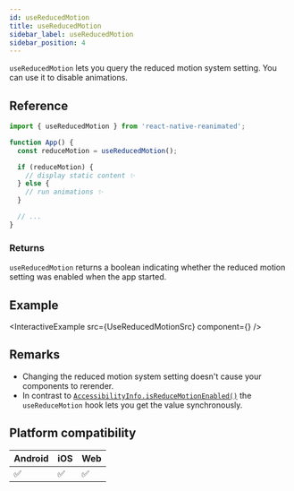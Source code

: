 ```yaml
---
id: useReducedMotion
title: useReducedMotion
sidebar_label: useReducedMotion
sidebar_position: 4
---
```


`useReducedMotion` lets you query the reduced motion system setting. You can use it to disable animations.

## Reference

```javascript
import { useReducedMotion } from 'react-native-reanimated';

function App() {
  const reduceMotion = useReducedMotion();

  if (reduceMotion) {
    // display static content ✨
  } else {
    // run animations ✨
  }

  // ...
}
```

### Returns

`useReducedMotion` returns a boolean indicating whether the reduced motion setting was enabled when the app started.

## Example


<InteractiveExample
  src={UseReducedMotionSrc}
  component={<UseReducedMotion />}
/>

## Remarks

- Changing the reduced motion system setting doesn't cause your components to rerender.
- In contrast to [`AccessibilityInfo.isReduceMotionEnabled()`](https://reactnative.dev/docs/accessibilityinfo#isreducemotionenabled) the `useReduceMotion` hook lets you get the value synchronously.

## Platform compatibility

<div className="compatibility">

| Android | iOS | Web |
| ------- | --- | --- |
| ✅      | ✅  | ✅  |

</div>
